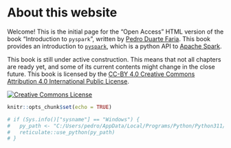 

# About this website {.unnumbered}

Welcome! This is the initial page for the "Open Access" HTML version of the book "Introduction to `pyspark`", written by [Pedro Duarte Faria](https://pedro-faria.netlify.app/). This book provides an introduction to [`pyspark`](https://spark.apache.org/docs/latest/api/python/), which is a python API to [Apache Spark](https://spark.apache.org/).

This book is still under active construction. This means that not all chapters are ready yet, and some of its current contents might change in the close future. This book is licensed by the [CC-BY 4.0 Creative Commons Attribution 4.0 International Public License](https://creativecommons.org/licenses/by/4.0/).

<a rel="license" href="http://creativecommons.org/licenses/by/4.0/"><img alt="Creative Commons License" style="border-width:0" src="https://i.creativecommons.org/l/by/4.0/88x31.png" /></a>


```{r setup, include=FALSE}
knitr::opts_chunk$set(echo = TRUE)

# if (Sys.info()["sysname"] == "Windows") {
#   py_path <- "C:/Users/pedro/AppData/Local/Programs/Python/Python311/python.exe"
#   reticulate::use_python(py_path)
# }
```
